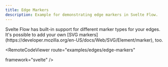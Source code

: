 ```yaml
---
title: Edge Markers
description: Example for demonstrating edge markers in Svelte Flow.
---
```



<ExampleLayout>
Svelte Flow has built-in support for different marker types for your edges. It's possible to add your own [SVG markers](https://developer.mozilla.org/en-US/docs/Web/SVG/Element/marker), too.

<RemoteCodeViewer
  route="examples/edges/edge-markers"
  
  framework="svelte"
/>
</ExampleLayout>
